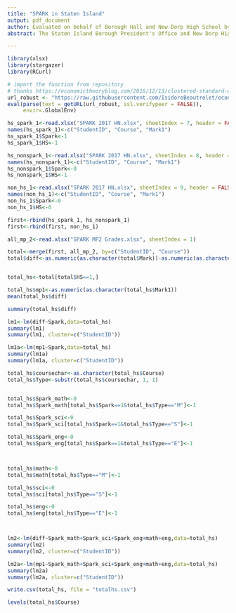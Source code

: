 ```yaml
---
title: "SPARK in Staten Island"
output: pdf_document
author: Evaluated on behalf of Borough Hall and New Dorp High School by Fil Babalievsky
abstract: The Staten Island Borough President's Office and New Dorp High School, advised by Dr. John Ratey, have begun an evaluation of the effects of intense aerobic exercise on academic achievement. This is an extremely early policy evaluation based on two marking periods of data. These preliminary results show some promise and line up with results from the rest of the education literature.

---
```



```r
library(xlsx)
library(stargazer)
library(RCurl)

# import the function from repository
# thanks https://economictheoryblog.com/2016/12/13/clustered-standard-errors-in-r/
url_robust <- "https://raw.githubusercontent.com/IsidoreBeautrelet/economictheoryblog/master/robust_summary.R"
eval(parse(text = getURL(url_robust, ssl.verifypeer = FALSE)),
     envir=.GlobalEnv)

hs_spark_1<-read.xlsx("SPARK 2017 HN.xlsx", sheetIndex = 7, header = FALSE)
names(hs_spark_1)<-c("StudentID", "Course", "Mark1")
hs_spark_1$Spark<-1
hs_spark_1$HS<-1

hs_nonspark_1<-read.xlsx("SPARK 2017 HN.xlsx", sheetIndex = 8, header = FALSE)
names(hs_nonspark_1)<-c("StudentID", "Course", "Mark1")
hs_nonspark_1$Spark<-0
hs_nonspark_1$HS<-1

non_hs_1<-read.xlsx("SPARK 2017 HN.xlsx", sheetIndex = 9, header = FALSE)
names(non_hs_1)<-c("StudentID", "Course", "Mark1")
non_hs_1$Spark<-0
non_hs_1$HS<-0

first<-rbind(hs_spark_1, hs_nonspark_1)
first<-rbind(first, non_hs_1)

all_mp_2<-read.xlsx("SPARK MP2 Grades.xlsx", sheetIndex = 1)

total<-merge(first, all_mp_2, by=c("StudentID", "Course"))
total$diff<-as.numeric(as.character(total$Mark))-as.numeric(as.character(total$Mark1))


total_hs<-total[total$HS==1,]

total_hs$mp1<-as.numeric(as.character(total_hs$Mark1))
mean(total_hs$diff)

summary(total_hs$diff)

lm1<-lm(diff~Spark,data=total_hs)
summary(lm1)
summary(lm1, cluster=c("StudentID"))

lm1a<-lm(mp1~Spark,data=total_hs)
summary(lm1a)
summary(lm1a, cluster=c("StudentID"))

total_hs$coursechar<-as.character(total_hs$Course)
total_hs$Type<-substr(total_hs$coursechar, 1, 1)


total_hs$Spark_math<-0
total_hs$Spark_math[total_hs$Spark==1&total_hs$Type=="M"]<-1

total_hs$Spark_sci<-0
total_hs$Spark_sci[total_hs$Spark==1&total_hs$Type=="S"]<-1

total_hs$Spark_eng<-0
total_hs$Spark_eng[total_hs$Spark==1&total_hs$Type=="E"]<-1



total_hs$math<-0
total_hs$math[total_hs$Type=="M"]<-1

total_hs$sci<-0
total_hs$sci[total_hs$Type=="S"]<-1

total_hs$eng<-0
total_hs$eng[total_hs$Type=="E"]<-1



lm2<-lm(diff~Spark_math+Spark_sci+Spark_eng+math+eng,data=total_hs)
summary(lm2)
summary(lm2, cluster=c("StudentID"))

lm2a<-lm(mp1~Spark_math+Spark_sci+Spark_eng+math+eng,data=total_hs)
summary(lm2a)
summary(lm2a, cluster=c("StudentID"))

write.csv(total_hs, file = "totalhs.csv")

levels(total_hs$Course)




```
